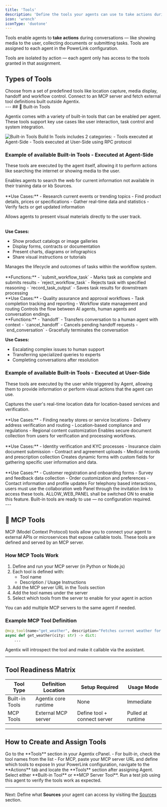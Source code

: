 ```yaml
---
title: 'Tools'
description: 'Define the tools your agents can use to take actions during a task'
icon: 'wrench'
iconType: 'duotone'
---
```


Tools enable agents to **take actions** during conversations — like showing media to the user, collecting documents or submitting tasks. Tools are assigned to each agent in the PowerLink configuration.

<Info>
Tools are isolated by action — each agent only has access to the tools granted in that assignment.
</Info>

## Types of Tools

<CardGroup>

<Card title="🧰 Built-in Tools" size="md" href="#built-in-tools">
Choose from a set of predefined tools like location capture, media display, handoff and workflow control.
</Card>

<Card title="🔌 MCP Tools" size="md" href="#mcp-tools">
Connect to an MCP server and fetch external tool definitions built outside Agentix.
</Card>

</CardGroup>


<div id="built-in-tools"></div>
---
## 🧰 Built-in Tools

Agentix comes with a variety of built-in tools that can be enabled per agent. These tools support key use cases like user interaction, task control and system integration.

<img src="/user-guide/images/tools-builtin.png" alt="Built-in Tools" className='rounded-xl my-6 shadow'/>
Build In Tools includes 2 categories:
- Tools executed at Agent-Side
- Tools executed at User-Side using RPC protocol

### Example of available Built-in Tools - Executed at Agent-Side
These tools are executed by the agent itself, allowing it to perform actions like searching the internet or showing media to the user.

<AccordionGroup>
<Accordion title="search_internet" icon="globe" description="Performs web searches to find real-time information from the internet">
Enables agents to search the web for current information not available in their training data or kb Sources.
<br/><br/>
**Use Cases:**
- Research current events or trending topics
- Find product details, prices or specifications
- Gather real-time data and statistics
- Verify facts or get updated information
</Accordion>

<Accordion title="show_media_to_user" icon="image" description="Displays images, documents or visual content to users during conversations">

  Allows agents to present visual materials directly to the user track.
  <br/>  <br/>
  
  **Use Cases:**
  - Show product catalogs or image galleries
  - Display forms, contracts or documentation
  - Present charts, diagrams or infographics
  - Share visual instructions or tutorials
</Accordion>

<Accordion title="submit_workflow_task, reject_workflow_task, record_task_output" icon="diagram-project" description="Controls task completion, rejection and output recording in workflows">
Manages the lifecycle and outcomes of tasks within the workflow system.
<br/><br/>
**Functions:**
- `submit_workflow_task` - Marks task as complete and submits results
- `reject_workflow_task` - Rejects task with specified reasoning
- `record_task_output` - Saves task results for downstream processing
<br/>
**Use Cases:**
- Quality assurance and approval workflows
- Task completion tracking and reporting
- Workflow state management and routing
</Accordion>

<Accordion title="handoff, cancel_handoff, end_conversation" icon="handshake" description="Manages agent transitions and conversation termination">
Controls the flow between AI agents, human agents and conversation endings.
<br/>
**Functions:**
- `handoff` - Transfers conversation to a human agent with context
- `cancel_handoff` - Cancels pending handoff requests
- `end_conversation` - Gracefully terminates the conversation

**Use Cases:**
- Escalating complex issues to human support
- Transferring specialized queries to experts
- Completing conversations after resolution
</Accordion>
</AccordionGroup>

### Example of available Built-in Tools - Executed at User-Side

These tools are executed by the user while triggered by Agent, allowing them to provide information or perform visual actions that the agent can use.

<AccordionGroup>
<Accordion title="get_user_location" icon="map-pin" description="Requests user's current geolocation coordinates using device GPS">
Captures the user's real-time location data for location-based services and verification.
<br/><br/>
**Use Cases:**
- Finding nearby stores or service locations
- Delivery address verification and routing
- Location-based compliance and regulations
- Regional content customization
</Accordion>

<Accordion title="collect_user_document" icon="file-upload" description="Prompts users to upload files and documents through file picker">
Enables secure document collection from users for verification and processing workflows.
<br/><br/>
**Use Cases:**
- Identity verification and KYC processes
- Insurance claim document submission
- Contract and agreement uploads
- Medical records and prescription collection
</Accordion>

<Accordion title="request_user_input" icon="form" description="Displays custom forms in Task Action Panel for structured data collection">
Creates dynamic forms with custom fields for gathering specific user information and data.
<br/><br/>
**Use Cases:**
- Customer registration and onboarding forms
- Survey and feedback data collection
- Order customization and preferences
- Contact information and profile updates
</Accordion>

<Note>
For telephony based interactions, users must use the collaboration web Panel through the invitation link to access these tools. ALLOW_WEB_PANEL shall be switched ON to enable this feature.
</Note>
</AccordionGroup>

<Check>
Built-in tools are ready to use — no configuration required.
</Check>

<div id="mcp-tools"/>
---

## 🔌 MCP Tools

MCP (Model Context Protocol) tools allow you to connect your agent to external APIs or microservices that expose callable tools. These tools are defined and served by an MCP server.

### How MCP Tools Work

1. Define and run your MCP server (in Python or Node.js)
2. Each tool is defined with:
   - Tool name
   - Description / Usage Instructions
3. Add the MCP server URL in the Tools section
4. Add the tool names under the server
4. Select which tools from the server to enable for your agent in action

<Info>
You can add multiple MCP servers to the same agent if needed.
</Info>

### Example MCP Tool Definition

```python
@mcp_tool(name="get_weather", description="Fetches current weather for a given city")
async def get_weather(city: str) -> dict:
    ...
```

Agentix will introspect the tool and make it callable via the assistant.

---

## Tool Readiness Matrix

| Tool Type     | Definition Location | Setup Required | Usage Mode |
|---------------|---------------------|----------------|-------------|
| Built-in Tools | Agentix core runtime | None | Immediate |
| MCP Tools     | External MCP server | Define tool + connect server | Pulled at runtime |

---

## How to Create and Assign Tools

<Steps>

<Step title="Open Tools in cPanel">
Go to the **Tools** section in your Agentix cPanel.
</Step>

<Step title="Manage Available Tools">
- For built-in, check the tool names from the list
- For MCP, paste your MCP server URL and define which tools to expose
</Step>

<Step title="Open PowerLink → Actions → Tools">
In your PowerLink configuration, navigate to the **Actions** tab and locate the **Tools** section after assigning Agent.
</Step>

<Step title="Choose the Tool">
Select either **Built-in Tool** or **MCP Server Tool**.
</Step>

<Step title="Save and Test">
Run a test job using this agent to verify the tools work as expected.
</Step>

</Steps>

---

Next: Define what **Sources** your agent can access by visiting the [Sources](/user-guide/tools-sources/sources) section.